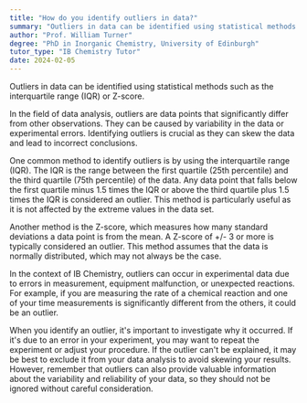 ```yaml
---
title: "How do you identify outliers in data?"
summary: "Outliers in data can be identified using statistical methods such as the interquartile range (IQR) or Z-score."
author: "Prof. William Turner"
degree: "PhD in Inorganic Chemistry, University of Edinburgh"
tutor_type: "IB Chemistry Tutor"
date: 2024-02-05
---
```


Outliers in data can be identified using statistical methods such as the interquartile range (IQR) or Z-score.

In the field of data analysis, outliers are data points that significantly differ from other observations. They can be caused by variability in the data or experimental errors. Identifying outliers is crucial as they can skew the data and lead to incorrect conclusions.

One common method to identify outliers is by using the interquartile range (IQR). The IQR is the range between the first quartile (25th percentile) and the third quartile (75th percentile) of the data. Any data point that falls below the first quartile minus 1.5 times the IQR or above the third quartile plus 1.5 times the IQR is considered an outlier. This method is particularly useful as it is not affected by the extreme values in the data set.

Another method is the Z-score, which measures how many standard deviations a data point is from the mean. A Z-score of +/- 3 or more is typically considered an outlier. This method assumes that the data is normally distributed, which may not always be the case.

In the context of IB Chemistry, outliers can occur in experimental data due to errors in measurement, equipment malfunction, or unexpected reactions. For example, if you are measuring the rate of a chemical reaction and one of your time measurements is significantly different from the others, it could be an outlier.

When you identify an outlier, it's important to investigate why it occurred. If it's due to an error in your experiment, you may want to repeat the experiment or adjust your procedure. If the outlier can't be explained, it may be best to exclude it from your data analysis to avoid skewing your results. However, remember that outliers can also provide valuable information about the variability and reliability of your data, so they should not be ignored without careful consideration.
    